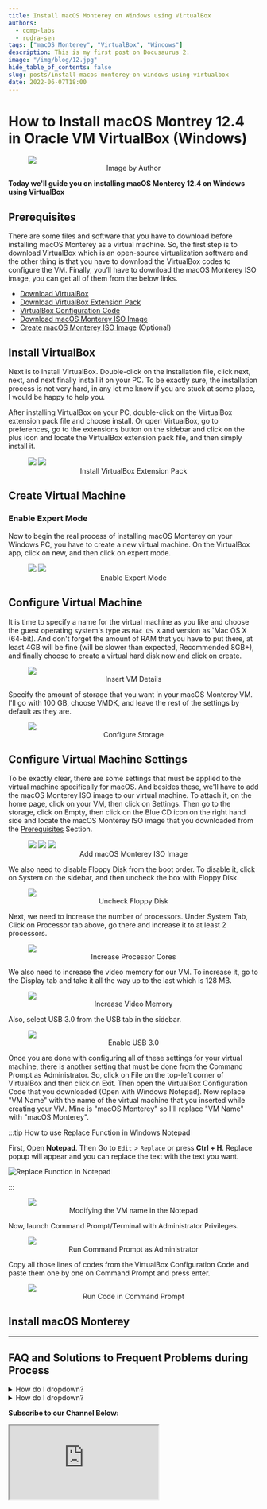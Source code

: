 ```yaml
---
title: Install macOS Monterey on Windows using VirtualBox
authors:
  - comp-labs
  - rudra-sen
tags: ["macOS Monterey", "VirtualBox", "Windows"]
description: This is my first post on Docusaurus 2.
image: "/img/blog/12.jpg"
hide_table_of_contents: false
slug: posts/install-macos-monterey-on-windows-using-virtualbox
date: 2022-06-07T18:00
---
```


# How to Install macOS Montrey 12.4 in Oracle VM VirtualBox (Windows)

<figure>
<img src="/img/blog/12.jpg"></img>
<figcaption align="center">Image by Author</figcaption>
</figure>

**Today we'll guide you on installing macOS Monterey 12.4 on Windows using VirtualBox**

<!-- truncate -->

## Prerequisites

There are some files and software that you have to download before installing macOS Monterey as a virtual machine. So, the first step is to download VirtualBox which is an open-source virtualization software and the other thing is that you have to download the VirtualBox codes to configure the VM. Finally, you’ll have to download the macOS Monterey ISO image, you can get all of them from the below links.

- [Download VirtualBox](https://download.virtualbox.org/virtualbox/6.1.30/VirtualBox-6.1.30-148432-Win.exe)
- [Download VirtualBox Extension Pack](https://download.virtualbox.org/virtualbox/6.1.30/Oracle_VM_VirtualBox_Extension_Pack-6.1.30.vbox-extpack)
- [VirtualBox Configuration Code](//complabs.in)
- [Download macOS Monterey ISO Image](//complabs.in)
- [Create macOS Monterey ISO Image](/blog/posts/create-iso-file-for-any-macos-release#create-iso-for-macos-monterey) (Optional)

## Install VirtualBox

Next is to Install VirtualBox. Double-click on the installation file, click next, next, and next finally install it on your PC. To be exactly sure, the installation process is not very hard, in any let me know if you are stuck at some place, I would be happy to help you.

After installing VirtualBox on your PC, double-click on the VirtualBox extension pack file and choose install. Or open VirtualBox, go to preferences, go to the extensions button on the sidebar and click on the plus icon and locate the VirtualBox extension pack file, and then simply install it.

<figure>
<img src="/img/blog/12-1.jpg"></img>
<img src="/img/blog/12-2.jpg"></img>
<figcaption align="center">Install VirtualBox Extension Pack</figcaption>
</figure>

## Create Virtual Machine

### Enable Expert Mode

Now to begin the real process of installing macOS Monterey on your Windows PC, you have to create a new virtual machine. On the VirtualBox app, click on new, and then click on expert mode.

<figure>
<img src="/img/blog/12-3.jpg"></img>
<img src="/img/blog/12-4.jpg"></img>
<figcaption align="center">Enable Expert Mode</figcaption>
</figure>

## Configure Virtual Machine

It is time to specify a name for the virtual machine as you like and choose the guest operating system's type as `Mac OS X` and version as `Mac OS X (64-bit). And don't forget the amount of RAM that you have to put there, at least 4GB will be fine (will be slower than expected, Recommended 8GB+), and finally choose to create a virtual hard disk now and click on create.

<figure>
<img src="/img/blog/12-5.jpg"></img>
<figcaption align="center">Insert VM Details</figcaption>
</figure>

Specify the amount of storage that you want in your macOS Monterey VM. I'll go with 100 GB, choose VMDK, and leave the rest of the settings by default as they are.

<figure>
<img src="/img/blog/12-6.jpg"></img>
<figcaption align="center">Configure Storage</figcaption>
</figure>

## Configure Virtual Machine Settings

To be exactly clear, there are some settings that must be applied to the virtual machine specifically for macOS. And besides these, we'll have to add the macOS Monterey ISO image to our virtual machine. To attach it, on the home page, click on your VM, then click on Settings. Then go to the storage, click on Empty, then click on the Blue CD icon on the right hand side and locate the macOS Monterey ISO image that you downloaded from the [Prerequisites](#prerequisites) Section.

<figure>
<img src="/img/blog/12-7.jpg"></img>
<img src="/img/blog/12-8.jpg"></img>
<img src="/img/blog/12-9.jpg"></img>
<figcaption align="center">Add macOS Monterey ISO Image</figcaption>
</figure>

We also need to disable Floppy Disk from the boot order. To disable it, click on System on the sidebar, and then uncheck the box with Floppy Disk.

<figure>
<img src="/img/blog/12-10.jpg"></img>
<figcaption align="center">Uncheck Floppy Disk</figcaption>
</figure>

Next, we need to increase the number of processors. Under System Tab, Click on Processor tab above, go there and increase it to at least 2 processors.

<figure>
<img src="/img/blog/12-11.jpg"></img>
<figcaption align="center">Increase Processor Cores</figcaption>
</figure>

We also need to increase the video memory for our VM. To increase it, go to the Display tab and take it all the way up to the last which is 128 MB.

<figure>
<img src="/img/blog/12-12.jpg"></img>
<figcaption align="center">Increase Video Memory</figcaption>
</figure>

Also, select USB 3.0 from the USB tab in the sidebar.

<figure>
<img src="/img/blog/12-13.jpg"></img>
<figcaption align="center">Enable USB 3.0</figcaption>
</figure>

Once you are done with configuring all of these settings for your virtual machine, there is another setting that must be done from the Command Prompt as Administrator. So, click on File on the top-left corner of VirtualBox and then click on Exit. Then open the VirtualBox Configuration Code that you downloaded (Open with Windows Notepad). Now replace "VM Name" with the name of the virtual machine that you inserted while creating your VM. Mine is "macOS Monterey" so I'll replace "VM Name" with "macOS Monterey".

:::tip How to use Replace Function in Windows Notepad

First, Open **Notepad**. Then Go to `Edit` > `Replace` or press **Ctrl + H**. Replace popup will appear and you can replace the text with the text you want.

![Replace Function in Notepad](/img/blog/Replace-Function-Notepad.jpg)

:::

<figure>
<img src="/img/blog/12-14.jpg"></img>
<figcaption align="center">Modifying the VM name in the Notepad</figcaption>
</figure>

Now, launch Command Prompt/Terminal with Administrator Privileges.

<figure>
<img src="/img/blog/12-15.jpg"></img>
<figcaption align="center">Run Command Prompt as Administrator</figcaption>
</figure>

Copy all those lines of codes from the VirtualBox Configuration Code and paste them one by one on Command Prompt and press enter.

<figure>
<img src="/img/blog/12-16.jpg"></img>
<figcaption align="center">Run Code in Command Prompt</figcaption>
</figure>

## Install macOS Monterey

---

## FAQ and Solutions to Frequent Problems during Process

<details>
<summary>How do I dropdown?</summary>
<br>
</br>
This is how you dropdown.
</details>

<details>
<summary>How do I dropdown?</summary>
<br>
</br>
This is how you dropdown.
</details>

**Subscribe to our Channel Below:**

<iframe
  src="https://complabs.in/html/subscribe.html"
  title="Subscribe Comp Labs"
  height="150"
></iframe>
